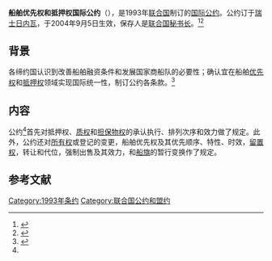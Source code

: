 {{Infobox treaty|name=船舶优先权和抵押权国际公约|date_signed=1993年5月6日|date_effective=2004年9月5日|location_signed={{CHE}}[[日内瓦|日内瓦]]|depositor={{UNO}}[[联合国秘书长|秘书长]]|languages=阿拉伯文、中文、英文、法文、俄文和西班牙文|signatories=11|parties=19(截至2020年12月30日)}}

'''船舶优先权和抵押权国际公约'''（{{lang-en|International Convention on Maritime Liens and Mortgages}}），是1993年[[联合国|联合国]]制订的[[国际公约|国际公约]]。公约订于[[瑞士|瑞士]][[日内瓦|日内瓦]]，于2004年9月5日生效，保存人是[[联合国|联合国]][[联合国秘书长|秘书长]]。<ref>{{Cite web|title=4. International Convention on Maritime Liens and Mortgages, 1993|url=https://treaties.un.org/Pages/ViewDetails.aspx?src=TREATY&mtdsg_no=XI-D-4&chapter=11|accessdate=2020年12月31日|publisher=UnitedNations|language=en}}</ref><ref>{{Cite web|title=1993年船舶优先权和抵押权国际公约|url=http://treaty.mfa.gov.cn/Treaty/web/detail1.jsp?objid=1531876070188|accessdate=2020年12月31日|publisher=中华人民共和国条约数据库|language=zh-hans}}</ref>

== 背景 ==
各缔约国认识到改善船舶融资条件和发展国家商船队的必要性；确认宜在船舶[[优先权|优先权]]和[[抵押权|抵押权]]领域实现国际统一性，制订公约各条款。<ref name=":0">{{Cite web|title=1993年船舶优先权和抵押权国际公约|url=http://treaty.mfa.gov.cn/tykfiles/20180718/1531876070189.pdf|accessdate=2020年12月31日|publisher=中华人民共和国条约数据库|language=zh-hans}}</ref>

== 内容 ==
公约<ref name=":0" />首先对抵押权、[[质权|质权]]和[[担保物权|担保物权]]的承认执行、排列次序和效力做了规定。此外，公约还对[[所有权|所有权]]或登记的变更，船舶优先权及其优先顺序、特性、时效，[[留置權|留置权]]，转让和代位，强制出售及其效力，和[[船旗|船旗]]的暂行变换作了规定。

== 参考文献 ==
{{reflist}}

[[Category:1993年条约|Category:1993年条约]]
[[Category:联合国公约和盟约|Category:联合国公约和盟约]]